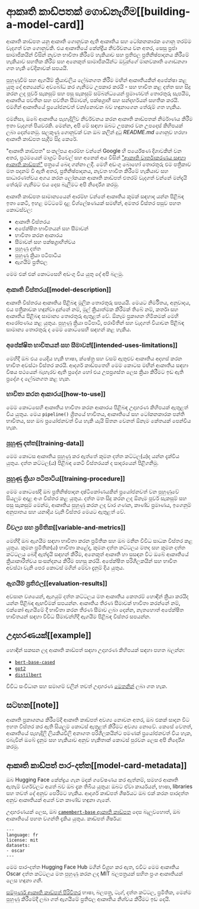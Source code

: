 # ආකෘති කාඩ්පතක් ගොඩනැගීම[[building-a-model-card]]

<CourseFloatingBanner chapter={4} classNames="absolute z-10 right-0 top-0" />

ආකෘති කාඩ්පත යනු ආකෘති ගොනුවක ඇති ආකෘතිය සහ ටෝකනකාරක ගොනු තරම්ම වැදගත් වන ගොනුවකි. එය ආකෘතියේ කේන්ද්‍රීය නිර්වචනය වන අතර, සෙසු ප්‍රජා සාමාජිකයින් විසින් නැවත භාවිතා කිරීමේ හැකියාව සහ ප්‍රතිඵල ප්‍රතිනිෂ්පාදනය කිරීමේ හැකියාව සහතික කිරීම සහ අනෙකුත් සාමාජිකයින්ට ඔවුන්ගේ මානවකෘති ගොඩනගා ගත හැකි වේදිකාවක් සපයයි.

පුහුණුවීම් සහ ඇගයීම් ක්‍රියාවලිය ලේඛනගත කිරීම මඟින් ආකෘතියකින් අපේක්ෂා කළ යුතු දේ අන්‍යයන්ට අවබෝධ කර ගැනීමට උපකාර කරයි - සහ භාවිත කළ දත්ත සහ සිදු කරන ලද පූර්ව සැකසුම් සහ පසු සැකසුම් සම්බන්ධයෙන් ප්‍රමාණවත් තොරතුරු සැපයීම, ආකෘතිය පවතින සහ පවතින සීමාවන්, පක්ෂග්‍රාහී සහ සන්දර්භයන් සහතික කරයි. එමගින් ආකෘතියේ ප්‍රයෝජනවත් වන/නොවන බව හඳුනාගෙන තේරුම් ගත හැකිය.

එමනිසා, ඔබේ ආකෘතිය පැහැදිලිව නිර්වචනය කරන ආකෘති කාඩ්පතක් නිර්මාණය කිරීම ඉතා වැදගත් පියවරකි. මෙන්න, අපි මේ සඳහා ඔබට උපකාර වන උපදෙස් කිහිපයක් ලබා දෙන්නෙමු. සලකුණු ගොනුවක් වන ඔබ කලින් දුටු _README.md_ ගොනුව හරහා ආකෘති කාඩ්පත සෑදීම සිදු කෙරේ.

"ආකෘති කාඩ්පත" සංකල්පය ආරම්භ වන්නේ Google හි පර්යේෂණ දිශාවකින් වන අතර, ප්‍රථමයෙන් මාග්‍රට් මිචෙල් සහ අනෙක් අය විසින් ["ආකෘති වාර්තාකරණය සඳහා ආකෘති කාඩ්පත්"](https://arxiv.org/abs/1810.03993) පත්‍රයේ බෙදා ගන්නා ලදී. මෙහි අඩංගු බොහෝ තොරතුරු එම පත්‍රිකාව මත පදනම් වී ඇති අතර, ප්‍රතිනිෂ්පාදනය, නැවත භාවිත කිරීමේ හැකියාව සහ සාධාරණත්වය අගය කරන ලෝකයක ආකෘති කාඩ්පත් එතරම් වැදගත් වන්නේ මන්දැයි තේරුම් ගැනීමට එය දෙස බැලීමට අපි නිර්දේශ කරමු.

ආකෘති කාඩ්පත සාමාන්‍යයෙන් ආරම්භ වන්නේ ආකෘතිය කුමක් සඳහාද යන්න පිළිබඳ ඉතා කෙටි, ඉහළ මට්ටමේ දළ විශ්ලේෂණයක් සමඟින්, අමතර විස්තර පසුව පහත කොටස්වල:

- ආකෘති විස්තරය
- අපේක්ෂිත භාවිතයන් සහ සීමාවන්
- භාවිතා කරන ආකාරය
- සීමාවන් සහ පක්ෂග්‍රාහීත්වය
- පුහුණු දත්ත
- පුහුණු ක්‍රියා පටිපාටිය
- ඇගයීම් ප්‍රතිඵල

මෙම එක් එක් කොටසෙහි අඩංගු විය යුතු දේ අපි බලමු.

### ආකෘති විස්තරය[[model-description]]

ආකෘති විස්තරය ආකෘතිය පිළිබඳ මූලික තොරතුරු සපයයි. මෙයට නිර්මිතය, අනුවාදය, එය පත්‍රිකාවක හඳුන්වා දුන්නේ නම්, මුල් ක්‍රියාත්මක කිරීමක් තිබේ නම්, කර්තෘ සහ ආකෘතිය පිළිබඳ සාමාන්‍ය තොරතුරු ඇතුළත් වේ. ඕනෑම ප්‍රකාශන හිමිකමක් මෙහි ආරෝපණය කළ යුතුය. පුහුණු ක්‍රියා පටිපාටි, පරාමිතීන් සහ වැදගත් වියාචන පිළිබඳ සාමාන්‍ය තොරතුරු ද මෙම කොටසෙහි සඳහන් කළ හැකිය.

### අපේක්ෂිත භාවිතයන් සහ සීමාවන්[[intended-uses-limitations]]

මෙහිදී ඔබ එය යෙදිය හැකි භාෂා, ක්ෂේත්‍ර සහ වසම් ඇතුළුව ආකෘතිය අදහස් කරන භාවිත අවස්ථා විස්තර කරයි. ආදර්ශ කාඩ්පතෙහි මෙම කොටස මඟින් ආකෘතිය සඳහා විෂය පථයෙන් බැහැරව ඇති ප්‍රදේශ හෝ එය උපප්‍රශස්ත ලෙස ක්‍රියා කිරීමට ඉඩ ඇති ප්‍රදේශ ද ලේඛනගත කළ හැක.

### භාවිතා කරන ආකාරය[[how-to-use]]

මෙම කොටසෙහි ආකෘතිය භාවිතා කරන ආකාරය පිළිබඳ උදාහරණ කිහිපයක් ඇතුළත් විය යුතුය. මෙය `pipeline()` ශ්‍රිතයේ භාවිතය, ආකෘතියේ සහ ටෝකනකාරක පන්ති භාවිතය, සහ ඔබ ප්‍රයෝජනවත් විය හැකි යැයි සිතන වෙනත් ඕනෑම කේතයක් පෙන්විය හැක.

### පුහුණු දත්ත[[training-data]]

මෙම කොටස ආකෘතිය පුහුණු කර ඇත්තේ කුමන දත්ත කට්ටල(ය)ද යන්න දැක්විය යුතුය. දත්ත කට්ටල(ය) පිළිබඳ කෙටි විස්තරයක් ද සාදරයෙන් පිළිගනිමු.

### පුහුණු ක්‍රියා පටිපාටිය[[training-procedure]]

මෙම කොටසේදී ඔබ ප්‍රතිනිෂ්පාදන දෘෂ්ටිකෝණයකින් ප්‍රයෝජනවත් වන පුහුණුවේ සියලුම අදාළ අංශ විස්තර කළ යුතුය. දත්ත මත සිදු කරන ලද ඕනෑම පූර්ව සැකසුම් සහ පසු සැකසුම් මෙන්ම, ආකෘතිය පුහුණු කරන ලද වාර ගණන, කාණ්ඩ ප්‍රමාණය, ඉගෙනුම් අනුපාතය සහ යනාදිය වැනි විස්තර මෙයට ඇතුළත් වේ.

### විචල්‍ය සහ ප්‍රමිතික[[variable-and-metrics]]

මෙහිදී ඔබ ඇගයීම සඳහා භාවිතා කරන ප්‍රමිතික සහ ඔබ මනින විවිධ සාධක විස්තර කළ යුතුය. කුමන ප්‍රමිතික(ය) භාවිතා කළේද, කුමන දත්ත කට්ටලය මතද සහ කුමන දත්ත කට්ටලය බෙදී ඇත්දැයි සඳහන් කිරීම, අනෙකුත් ආකෘති හා සසඳන විට ඔබේ ආකෘතියේ ක්‍රියාකාරීත්වය සංසන්දනය කිරීම පහසු කරයි. අපේක්ෂිත පරිශීලකයින් සහ භාවිත අවස්ථා වැනි පෙර කොටස් මගින් මේවා දැනුම් දිය යුතුය.

### ඇගයීම් ප්‍රතිඵල[[evaluation-results]]

අවසාන වශයෙන්, ඇගයුම් දත්ත කට්ටලය මත ආකෘතිය කෙතරම් හොඳින් ක්‍රියා කරයිද යන්න පිළිබඳ ඇඟවීමක් සපයන්න. ආකෘතිය තීරණ සීමාවක් භාවිතා කරන්නේ නම්, එක්කෝ ඇගයීමේ දී භාවිතා කරන තීරණ සීමාව ලබා දෙන්න, නැතහොත් අපේක්ෂිත භාවිතයන් සඳහා විවිධ සීමාවන්හිදී ඇගයීම පිළිබඳ විස්තර සපයන්න.

## උදාහරණයක්[[example]]

හොඳින් සකසන ලද ආකෘති කාඩ්පත් සඳහා උදාහරණ කිහිපයක් සඳහා පහත බලන්න:

- [`bert-base-cased`](https://huggingface.co/bert-base-cased)
- [`gpt2`](https://huggingface.co/gpt2)
- [`distilbert`](https://huggingface.co/distilbert-base-uncased)

විවිධ සංවිධාන සහ සමාගම් වලින් තවත් උදාහරණ [මෙතනින්](https://github.com/huggingface/model_card/blob/master/examples.md) ලබා ගත හැක.

## සටහන[[note]]

ආකෘති ප්‍රකාශනය කිරීමේදී ආකෘති කාඩ්පත් අවශ්‍ය නොවන අතර, ඔබ එකක් සාදන විට ඉහත විස්තර කර ඇති සියලුම කොටස් ඇතුළත් කිරීමට අවශ්‍ය නොවේ. කෙසේ වෙතත්, ආකෘතියේ පැහැදිලි ලියකියවිලි අනාගත පරිශීලකයින්ට පමණක් ප්‍රයෝජනවත් විය හැක, එබැවින් ඔබේ දැනුම සහ හැකියාව අනුව හැකිතාක් කොටස් පුරවන ලෙස අපි නිර්දේශ කරමු.

## ආකෘති කාඩ්පත් පාර-දත්ත[[model-card-metadata]]

ඔබ Hugging Face කේන්ද්‍රය ගැන මදක් ගවේෂණය කර ඇත්නම්, සමහර ආකෘති ඇතැම් වර්ගවලට අයත් බව ඔබ දැක තිබිය යුතුය: ඔබට ඒවා කාර්යයන්, භාෂා, libraries සහ තවත් දේ අනුව පෙරීමට හැකිය. ආදර්ශ කාඩ්පත් ශීර්ෂයට ඔබ එක් කරන පාරදත්ත අනුව ආකෘතියක් අයත් වන කාණ්ඩ හඳුනා ගැනේ.

උදාහරණයක් ලෙස, ඔබ [`camembert-base` ආකෘති කාඩ්පත](https://huggingface.co/camembert-base/blob/main/README.md) දෙස බැලුවහොත්, ඔබ ආකෘතියේ පහත වගන්ති දැකිය යුතුය. කාඩ්පත් ශීර්ෂය:

```
---
language: fr
license: mit
datasets:
- oscar
---
```

මෙම පාර-දත්ත Hugging Face Hub මගින් විග්‍රහ කර ඇත, එවිට මෙම ආකෘතිය Oscar දත්ත කට්ටලය මත පුහුණු කරන ලද MIT බලපත්‍රයක් සහිත ප්‍රංශ ආකෘතියක් ලෙස හඳුනා ගනී.

[සම්පූර්ණ ආකෘති කාඩ්පත් පිරිවිතර](https://github.com/huggingface/hub-docs/blame/main/modelcard.md) භාෂා, බලපත්‍ර, ටැග්, දත්ත කට්ටල, ප්‍රමිතික, මෙන්ම පුහුණු කිරීමේදී ලබා ගත් ඇගයීමේ ප්‍රතිඵල ආකෘතිය නිශ්චය කිරීමට ඉඩ දෙයි.
